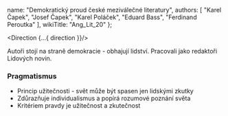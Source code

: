 
  name: "Demokratický proud české meziválečné literatury",
  authors: [
      "Karel Čapek",
      "Josef Čapek",
      "Karel Poláček",
      "Eduard Bass",
      "Ferdinand Peroutka" 
  ],
  wikiTitle: "Ang_Lit_20"
};

<Direction {...{ direction }}/>

Autoři stojí na straně demokracie - obhajují lidství. Pracovali jako redaktoři Lidových novin.

### Pragmatismus
- Princip užitečnosti - svět může být spasen jen lidskými zkutky
- Zdůrazňuje individualismus a popírá rozumové poznání světa
- Kritériem pravdy je užitečnost a zkutečnost


